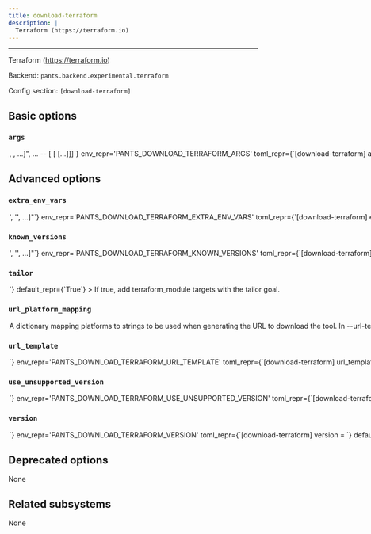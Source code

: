 ```yaml
---
title: download-terraform
description: |
  Terraform (https://terraform.io)
---
```



---

Terraform (https://terraform.io)

Backend: <span className="color--primary">`pants.backend.experimental.terraform`</span>

Config section: <span className="color--primary">`[download-terraform]`</span>

<span className={styles.options}>

## Basic options

### `args`

<Option
  cli_repr={`--download-terraform-args="[<shell_str>, <shell_str>, ...]", ... -- [<shell_str> [<shell_str> [...]]]`}
  env_repr='PANTS_DOWNLOAD_TERRAFORM_ARGS'
  toml_repr={`[download-terraform]
args = [
    <shell_str>,
    <shell_str>,
    ...,
]`}
  default_repr={`[]`}
>

Arguments to pass directly to terraform, e.g. `--download-terraform-args='-auto-approve'`.

Additional arguments to pass to the Terraform command line.

</Option>

## Advanced options

### `extra_env_vars`

<Option
  cli_repr={`--download-terraform-extra-env-vars="['<str>', '<str>', ...]"`}
  env_repr='PANTS_DOWNLOAD_TERRAFORM_EXTRA_ENV_VARS'
  toml_repr={`[download-terraform]
extra_env_vars = [
    '<str>',
    '<str>',
    ...,
]`}
  default_repr={`[]`}
>

Additional environment variables that would be made available to all Terraform processes.

</Option>

### `known_versions`

<Option
  cli_repr={`--download-terraform-known-versions="['<str>', '<str>', ...]"`}
  env_repr='PANTS_DOWNLOAD_TERRAFORM_KNOWN_VERSIONS'
  toml_repr={`[download-terraform]
known_versions = [
    '<str>',
    '<str>',
    ...,
]`}
  default_repr={`[\n  "1.4.6|macos_x86_64|5d8332994b86411b049391d31ad1a0785dfb470db8b9c50617de28ddb5d1f25d|22051279",\n  "1.4.6|macos_arm64|30a2f87298ff9f299452119bd14afaa8d5b000c572f62fa64baf432e35d9dec1|20613318",\n  "1.4.6|linux_x86_64|e079db1a8945e39b1f8ba4e513946b3ab9f32bd5a2bdf19b9b186d22c5a3d53b|20779821",\n  "1.4.6|linux_arm64|b38f5db944ac4942f11ceea465a91e365b0636febd9998c110fbbe95d61c3b26|18834675",\n  "1.4.5|macos_x86_64|808e54d826737e9a0ca79bbe29330e50d3622bbeeb26066c63b371a291731711|22031074",\n  "1.4.5|macos_arm64|7104d9d13632aa61b494a349c589048d21bd550e579404c3a41c4932e4d6aa97|20592841",\n  "1.4.5|linux_x86_64|ce10e941cd11554b15a189cd00191c05abc20dff865599d361bdb863c5f406a9|20767621",\n  "1.4.5|linux_arm64|ca2c48f518f72fef668255150cc5e63b92545edc62a05939bbff8a350bceb357|18813058",\n  "1.4.4|macos_x86_64|0303ed9d7e5a225fc2e6fa9bf76fc6574c0c0359f22d5dfc04bc8b3234444f7c|22032187",\n  "1.4.4|macos_arm64|75602d9ec491982ceabea813569579b2991093a4e0d76b7ca86ffd9b7a2a1d1e|20594012",\n  "1.4.4|linux_x86_64|67541c1f6631befcc25b764028e5605e59234d4424e60a256518ee1e8dd50593|20767354",\n  "1.4.4|linux_arm64|f0b4e092f2aa6de3324e5e4b5b51260ecf5e8c2f5335ff7a2ffdc4fb54a8922d|18814310",\n  "1.4.3|macos_x86_64|89bdb242bfacf24167f365ef7a3bf0ad0e443ddd27ebde425fb71d77ce1a2597|22032267",\n  "1.4.3|macos_arm64|20b9d484bf99ada6c0de89316176ba33f7c87f64c0738991188465147bba221b|20574247",\n  "1.4.3|linux_x86_64|2252ee6ac8437b93db2b2ba341edc87951e2916afaeb50a88b858e80796e9111|20781685",\n  "1.4.3|linux_arm64|d3d9464953d390970e7f4f7cbcd94dbf63136da6fe1cbb4955d944a9315bdcdb|18814307",\n  "1.4.2|macos_x86_64|c218a6c0ef6692b25af16995c8c7bdf6739e9638fef9235c6aced3cd84afaf66|22030042",\n  "1.4.2|macos_arm64|af8ff7576c8fc41496fdf97e9199b00d8d81729a6a0e821eaf4dfd08aa763540|20588400",\n  "1.4.2|linux_x86_64|9f3ca33d04f5335472829d1df7785115b60176d610ae6f1583343b0a2221a931|20234129",\n  "1.4.2|linux_arm64|39c182670c4e63e918e0a16080b1cc47bb16e158d7da96333d682d6a9cb8eb91|18206088",\n  "1.4.1|macos_x86_64|96466364a7e66e3d456ecb6c85a63c83e124c004f8835fb8ea9b7bbb7542a9d0|22077050",\n  "1.4.1|macos_arm64|61f76e130b97c8a9017d8aaff15d252af29117e35ea1a0fc30bcaab7ceafce73|20634145",\n  "1.4.1|linux_x86_64|9e9f3e6752168dea8ecb3643ea9c18c65d5a52acc06c22453ebc4e3fc2d34421|20276168",\n  "1.4.1|linux_arm64|53322cc70b6e50ac1985bf26a78ffa2814789a4704880f071eaf3e67a463d6f6|18248378",\n  "1.4.0|macos_x86_64|e897a4217f1c3bfe37c694570dcc6371336fbda698790bb6b0547ec8daf1ffb3|21935694",\n  "1.4.0|macos_arm64|d4a1e564714c6acf848e86dc020ff182477b49f932e3f550a5d9c8f5da7636fb|20508091",\n  "1.4.0|linux_x86_64|5da60da508d6d1941ffa8b9216147456a16bbff6db7622ae9ad01d314cbdd188|20144407",\n  "1.4.0|linux_arm64|33e0f4f0b75f507fc19012111de008308df343153cd6a3992507f4566c0bb723|18130960",\n  "1.3.9|macos_x86_64|a73326ea8fb06f6976597e005f8047cbd55ac76ed1e517303d8f6395db6c7805|21194871",\n  "1.3.9|macos_arm64|d8a59a794a7f99b484a07a0ed2aa6520921d146ac5a7f4b1b806dcf5c4af0525|19793371",\n  "1.3.9|linux_x86_64|53048fa573effdd8f2a59b726234c6f450491fe0ded6931e9f4c6e3df6eece56|19477757",\n  "1.3.9|linux_arm64|da571087268c5faf884912c4239c6b9c8e1ed8e8401ab1dcb45712df70f42f1b|17513770",\n  "1.3.8|macos_x86_64|1a27a6fac31ecb05de610daf61a29fe83d304d7c519d773afbf56c11c3b6276b|21189878",\n  "1.3.8|macos_arm64|873b05ac81645cd7289d6ccfd3e73d4735af1a453f2cd19da0650bdabf7d2eb6|19780134",\n  "1.3.8|linux_x86_64|9d9e7d6a9b41cef8b837af688441d4fbbd84b503d24061d078ad662441c70240|19479266",\n  "1.3.8|linux_arm64|a42bf3c7d6327f45d2b212b692ab4229285fb44dbb8adb7c39e18be2b26167c8|17507360",\n  "1.3.7|macos_x86_64|eeae48adcd55212b34148ed203dd5843e9b2a84a852a9877f3386fadb0514980|21185288",\n  "1.3.7|macos_arm64|01d553db5f7b4cf0729b725e4402643efde5884b1dabf5eb80af328ce5e447cf|19774151",\n  "1.3.7|linux_x86_64|b8cf184dee15dfa89713fe56085313ab23db22e17284a9a27c0999c67ce3021e|19464102",\n  "1.3.7|linux_arm64|5b491c555ea8a62dda551675fd9f27d369f5cdbe87608d2a7367d3da2d38ea38|17499971",\n  "1.3.6|macos_x86_64|13881fe0100238577394243a90c0631783aad21b77a9a7ee830404f86c0d37bb|21183111",\n  "1.3.6|macos_arm64|dbff0aeeaeee877c254f5414bef5c9d186e159aa0019223aac678abad9442c53|19779986",\n  "1.3.6|linux_x86_64|bb44a4c2b0a832d49253b9034d8ccbd34f9feeb26eda71c665f6e7fa0861f49b|19466755",\n  "1.3.6|linux_arm64|f4b1af29094290f1b3935c29033c4e5291664ee2c015ca251a020dd425c847c3|17501845",\n  "1.3.5|macos_x86_64|e6c9836188265b20c2588e9c9d6b1727094b324a379337e68ba58a6d26be8b51|21182319",\n  "1.3.5|macos_arm64|fcec1cbff229fbe59b03257ba2451d5ad1f5129714f08ccf6372b2737647c063|19780547",\n  "1.3.5|linux_x86_64|ac28037216c3bc41de2c22724e863d883320a770056969b8d211ca8af3d477cf|19469337",\n  "1.3.5|linux_arm64|ba5b1761046b899197bbfce3ad9b448d14550106d2cc37c52a60fc6822b584ed|17502759",\n  "1.3.4|macos_x86_64|2a75c69ec5ed8506658b266a40075256b62a7d245ff6297df7e48fa72af23879|21181585",\n  "1.3.4|macos_arm64|a1f740f92afac6db84421a3ec07d9061c34a32f88b4b0b47d243de16c961169f|19773343",\n  "1.3.4|linux_x86_64|b24210f28191fa2a08efe69f54e3db2e87a63369ac4f5dcaf9f34dc9318eb1a8|19462529",\n  "1.3.4|linux_arm64|65381c6b61b2d1a98892199f649a5764ff5a772080a73d70f8663245e6402c39|17494667",\n  "1.3.3|macos_x86_64|2b3cf653cd106becdea562b6c8d3f8939641e5626c5278729cbef81678fa9f42|21163874",\n  "1.3.3|macos_arm64|51e94ecf88059e8a53c363a048b658230f560574f99b0d8396ebacead894d159|19755200",\n  "1.3.3|linux_x86_64|fa5cbf4274c67f2937cabf1a6544529d35d0b8b729ce814b40d0611fd26193c1|19451941",\n  "1.3.3|linux_arm64|b940a080c698564df5e6a2f1c4e1b51b2c70a5115358d2361e3697d3985ecbfe|17488660",\n  "1.3.2|macos_x86_64|3639461bbc712dc130913bbe632afb449fce8c0df692429d311e7cb808601901|21163990",\n  "1.3.2|macos_arm64|80480acbfee2e2d0b094f721f7568a40b790603080d6612e19b797a16b8ba82d|19757201",\n  "1.3.2|linux_x86_64|6372e02a7f04bef9dac4a7a12f4580a0ad96a37b5997e80738e070be330cb11c|19451510",\n  "1.3.2|linux_arm64|ce1a8770aaf27736a3352c5c31e95fb10d0944729b9d81013bf6848f8657da5f|17485206",\n  "1.3.1|macos_x86_64|4282ebe6d1d72ace0d93e8a4bcf9a6f3aceac107966216355bb516b1c49cc203|21161667",\n  "1.3.1|macos_arm64|f0514f29b08da2f39ba4fff0d7eb40093915c9c69ddc700b6f39b78275207d96|19756039",\n  "1.3.1|linux_x86_64|0847b14917536600ba743a759401c45196bf89937b51dd863152137f32791899|19450765",\n  "1.3.1|linux_arm64|7ebb3d1ff94017fbef8acd0193e0bd29dec1a8925e2b573c05a92fdb743d1d5b|17486534",\n  "1.3.0|macos_x86_64|80e55182d4495da867c93c25dc6ae29be83ece39d3225e6adedecd55b72d6bbf|21163947",\n  "1.3.0|macos_arm64|df703317b5c7f80dc7c61e46de4697c9f440e650a893623351ab5e184995b404|19741011",\n  "1.3.0|linux_x86_64|380ca822883176af928c80e5771d1c0ac9d69b13c6d746e6202482aedde7d457|19450952",\n  "1.3.0|linux_arm64|0a15de6f934cf2217e5055412e7600d342b4f7dcc133564690776fece6213a9a|17488551",\n  "1.2.9|macos_x86_64|84a678ece9929cebc34c7a9a1ba287c8b91820b336f4af8437af7feaa0117b7c|21672810",\n  "1.2.9|macos_arm64|bc3b94b53cdf1be3c4988faa61aad343f48e013928c64bfc6ebeb61657f97baa|20280541",\n  "1.2.9|linux_x86_64|0e0fc38641addac17103122e1953a9afad764a90e74daf4ff8ceeba4e362f2fb|19906116",\n  "1.2.9|linux_arm64|6da7bf01f5a72e61255c2d80eddeba51998e2bb1f50a6d81b0d3b71e70e18531|17946045",\n  "1.2.8|macos_x86_64|efd3e21a9bb1cfa68303f8d119ea8970dbb616f5f99caa0fe21d796e0cd70252|21678594",\n  "1.2.8|macos_arm64|2c83bfea9e1c202c449e91bee06a804afb45cb8ba64a73da48fb0f61df51b327|20277152",\n  "1.2.8|linux_x86_64|3e9c46d6f37338e90d5018c156d89961b0ffb0f355249679593aff99f9abe2a2|19907515",\n  "1.2.8|linux_arm64|26c05cadb05cdaa8ac64b90b982b4e9350715ec2e9995a6b03bb964d230de055|17947439",\n  "1.2.7|macos_x86_64|74e47b54ea78685be24c84e0e17b22b56220afcdb24ec853514b3863199f01e4|21673162",\n  "1.2.7|macos_arm64|ec4e623914b411f8cc93a1e71396a1e7f1fe1e96bb2e532ba3e955d2ca5cc442|20278743",\n  "1.2.7|linux_x86_64|dfd7c44a5b6832d62860a01095a15b53616fb3ea4441ab89542f9364e3fca718|19907183",\n  "1.2.7|linux_arm64|80d064008d57ba5dc97e189215c87275bf39ca14b1234430eae2f114394ea229|17943724",\n  "1.2.6|macos_x86_64|d896d2776af8b06cd4acd695ad75913040ce31234f5948688fd3c3fde53b1f75|21670957",\n  "1.2.6|macos_arm64|c88ceb34f343a2bb86960e32925c5ec43b41922ee9ede1019c5cf7d7b4097718|20279669",\n  "1.2.6|linux_x86_64|9fd445e7a191317dcfc99d012ab632f2cc01f12af14a44dfbaba82e0f9680365|19905977",\n  "1.2.6|linux_arm64|322755d11f0da11169cdb234af74ada5599046c698dccc125859505f85da2a20|17943213",\n  "1.2.5|macos_x86_64|2520fde736b43332b0c2648f4f6dde407335f322a3085114dc4f70e6e50eadc0|21659883",\n  "1.2.5|macos_arm64|92ad40db4a0930bdf872d6336a7b3a18b17c6fd04d9fc769b554bf51c8add505|20266441",\n  "1.2.5|linux_x86_64|281344ed7e2b49b3d6af300b1fe310beed8778c56f3563c4d60e5541c0978f1b|19897064",\n  "1.2.5|linux_arm64|0544420eb29b792444014988018ae77a7c8df6b23d84983728695ba73e38f54a|17938208",\n  "1.2.4|macos_x86_64|e7d2c66264a3da94854ae6ff692bbb9a1bc11c36bb5658e3ef19841388a07430|21658356",\n  "1.2.4|macos_arm64|c31754ff5553707ef9fd2f913b833c779ab05ce192eb14913f51816a077c6798|20263133",\n  "1.2.4|linux_x86_64|705ea62a44a0081594dad6b2b093eefefb12d54fa5a20a66562f9e082b00414c|19895510",\n  "1.2.4|linux_arm64|11cfa2233dc708b51b16d5b923379db67e35c22b1b988773e5b31a7c2e251471|17936883",\n  "1.2.3|macos_x86_64|bdc22658463237530dc120dadb0221762d9fb9116e7a6e0dc063d8ae649c431e|21658937",\n  "1.2.3|macos_arm64|6f06debac2ac54951464bf490e1606f973ab53ad8ba5decea76646e8f9309512|20256836",\n  "1.2.3|linux_x86_64|728b6fbcb288ad1b7b6590585410a98d3b7e05efe4601ef776c37e15e9a83a96|19891436",\n  "1.2.3|linux_arm64|a48991e938a25bfe5d257f4b6cbbdc73d920cc34bbc8f0e685e28b9610ad75fe|17933271",\n  "1.2.2|macos_x86_64|1d22663c1ab22ecea774ae63aee21eecfee0bbc23b953206d889a5ba3c08525a|21656824",\n  "1.2.2|macos_arm64|b87716b55a3b10cced60db5285bae57aee9cc0f81c555dccdc4f54f62c2a3b60|20254768",\n  "1.2.2|linux_x86_64|2934a0e8824925beb956b2edb5fef212a6141c089d29d8568150a43f95b3a626|19889133",\n  "1.2.2|linux_arm64|9c6202237d7477412054dcd36fdc269da9ee66ecbc45bb07d0d63b7d36af7b21|17932829",\n  "1.2.1|macos_x86_64|31c0fd4deb7c6a77c08d2fdf59c37950e6df7165088c004e1dd7f5e09fbf6307|21645582",\n  "1.2.1|macos_arm64|70159b3e3eb49ee71193815943d9217c59203fd4ee8c6960aeded744094a2250|20253448",\n  "1.2.1|linux_x86_64|8cf8eb7ed2d95a4213fbfd0459ab303f890e79220196d1c4aae9ecf22547302e|19881618",\n  "1.2.1|linux_arm64|972ea512dac822274791dedceb6e7f8b9ac2ed36bd7759269b6806d0ab049128|17922073",\n  "1.2.0|macos_x86_64|1b102ba3bf0c60ff6cbee74f721bf8105793c1107a1c6d03dcab98d7079f0c77|21645732",\n  "1.2.0|macos_arm64|f5e46cabe5889b60597f0e9c365cbc663e4c952c90a16c10489897c2075ae4f0|20253335",\n  "1.2.0|linux_x86_64|b87de03adbdfdff3c2552c8c8377552d0eecd787154465100cf4e29de4a7be1f|19880608",\n  "1.2.0|linux_arm64|ee80b8635d8fdbaed57beffe281cf87b8b1fd1ddb29c08d20e25a152d9f0f871|17920355",\n  "1.1.9|macos_x86_64|685258b525eae94fb0b406faf661aa056d31666256bf28e625365a251cb89fdc|20850638",\n  "1.1.9|macos_arm64|39fac4be74462be86b2290dd09fe1092f73dfb48e2df92406af0e199cfa6a16c|20093184",\n  "1.1.9|linux_x86_64|9d2d8a89f5cc8bc1c06cb6f34ce76ec4b99184b07eb776f8b39183b513d7798a|19262029",\n  "1.1.9|linux_arm64|e8a09d1fe5a68ed75e5fabe26c609ad12a7e459002dea6543f1084993b87a266|17521011",\n  "1.1.8|macos_x86_64|48f1f1e04d0aa8f5f1a661de95e3c2b8fd8ab16b3d44015372aff7693d36c2cf|20354970",\n  "1.1.8|macos_arm64|943e1948c4eae82cf8b490bb274939fe666252bbc146f098e7da65b23416264a|19631574",\n  "1.1.8|linux_x86_64|fbd37c1ec3d163f493075aa0fa85147e7e3f88dd98760ee7af7499783454f4c5|18796132",\n  "1.1.8|linux_arm64|10b2c063dcff91329ee44bce9d71872825566b713308b3da1e5768c6998fb84f|17107405",\n  "1.1.7|macos_x86_64|6e56eea328683541f6de0d5f449251a974d173e6d8161530956a20d9c239731a|20351873",\n  "1.1.7|macos_arm64|8919ceee34f6bfb16a6e9ff61c95f4043c35c6d70b21de27e5a153c19c7eba9c|19625836",\n  "1.1.7|linux_x86_64|e4add092a54ff6febd3325d1e0c109c9e590dc6c38f8bb7f9632e4e6bcca99d4|18795309",\n  "1.1.7|linux_arm64|2f72982008c52d2d57294ea50794d7c6ae45d2948e08598bfec3e492bce8d96e|17109768",\n  "1.1.6|macos_x86_64|7a499c1f08d89548ae4c0e829eea43845fa1bd7b464e7df46102b35e6081fe44|20303856",\n  "1.1.6|macos_arm64|f06a14fdb610ec5a7f18bdbb2f67187230eb418329756732d970b6ca3dae12c3|19577273",\n  "1.1.6|linux_x86_64|3e330ce4c8c0434cdd79fe04ed6f6e28e72db44c47ae50d01c342c8a2b05d331|18751464",\n  "1.1.6|linux_arm64|a53fb63625af3572f7252b9fb61d787ab153132a8984b12f4bb84b8ee408ec53|17069580",\n  "1.1.5|macos_x86_64|dcf7133ebf61d195e432ddcb70e604bf45056163d960e991881efbecdbd7892b|20300006",\n  "1.1.5|macos_arm64|6e5a8d22343722dc8bfcf1d2fd7b742f5b46287f87171e8143fc9b87db32c3d4|19581167",\n  "1.1.5|linux_x86_64|30942d5055c7151f051c8ea75481ff1dc95b2c4409dbb50196419c21168d6467|18748879",\n  "1.1.5|linux_arm64|2fb6324c24c14523ae63cedcbc94a8e6c1c317987eced0abfca2f6218d217ca5|17069683",\n  "1.1.4|macos_x86_64|4f3bc78fedd4aa17f67acc0db4eafdb6d70ba72392aaba65fe72855520f11f3d|20242050",\n  "1.1.4|macos_arm64|5642b46e9c7fb692f05eba998cd4065fb2e48aa8b0aac9d2a116472fbabe34a1|19498408",\n  "1.1.4|linux_x86_64|fca028d622f82788fdc35c1349e78d69ff07c7bb68c27d12f8b48c420e3ecdfb|18695508",\n  "1.1.4|linux_arm64|3c1982cf0d16276c82960db60c998d79ba19e413af4fa2c7f6f86e4994379437|16996040",\n  "1.1.3|macos_x86_64|016bab760c96d4e64d2140a5f25c614ccc13c3fe9b3889e70c564bd02099259f|20241648",\n  "1.1.3|macos_arm64|02ba769bb0a8d4bc50ff60989b0f201ce54fd2afac2fb3544a0791aca5d3f6d5|19493636",\n  "1.1.3|linux_x86_64|b215de2a18947fff41803716b1829a3c462c4f009b687c2cbdb52ceb51157c2f|18692580",\n  "1.1.3|linux_arm64|ad5a1f2c132bedc5105e3f9900e4fe46858d582c0f2a2d74355da718bbcef65d|16996972",\n  "1.1.2|macos_x86_64|78faa76db5dc0ecfe4bf7c6368dbf5cca019a806f9d203580a24a4e0f8cd8353|20240584",\n  "1.1.2|macos_arm64|cc3bd03b72db6247c9105edfeb9c8f674cf603e08259075143ffad66f5c25a07|19486800",\n  "1.1.2|linux_x86_64|734efa82e2d0d3df8f239ce17f7370dabd38e535d21e64d35c73e45f35dfa95c|18687805",\n  "1.1.2|linux_arm64|088e2226d1ddb7f68a4f65c704022a1cfdbf20fe40f02e0c3646942f211fd746|16994702",\n  "1.1.1|macos_x86_64|d125dd2e92b9245f2202199b52f234035f36bdcbcd9a06f08e647e14a9d9067a|20237718",\n  "1.1.1|macos_arm64|4cb6e5eb4f6036924caf934c509a1dfd61cd2c651bb3ee8fbfe2e2914dd9ed17|19488315",\n  "1.1.1|linux_x86_64|07b8dc444540918597a60db9351af861335c3941f28ea8774e168db97dd74557|18687006",\n  "1.1.1|linux_arm64|d6fd14da47af9ec5fa3ad5962eaef8eed6ff2f8a5041671f9c90ec5f4f8bb554|16995635",\n  "1.1.0|macos_x86_64|6e0ba9afb8795a544e70dc0459f0095fea7df15e38f5d88a7dd3f620d50f8bfe|20226329",\n  "1.1.0|macos_arm64|7955e173c7eadb87123fc0633c3ee67d5ba3b7d6c7f485fe803efed9f99dce54|19491369",\n  "1.1.0|linux_x86_64|763378aa75500ce5ba67d0cba8aa605670cd28bf8bafc709333a30908441acb5|18683106",\n  "1.1.0|linux_arm64|6697e9a263e264310373f3c91bf83f4cbfeb67b13994d2a8f7bcc492b554552e|16987201",\n  "1.0.11|macos_x86_64|551a16b612edaae1037925d0e2dba30d16504ff4bd66606955172c2ed8d76131|19422757",\n  "1.0.11|macos_arm64|737e1765afbadb3d76e1929d4b4af8da55010839aa08e9e730d46791eb8ea5a6|18467868",\n  "1.0.11|linux_x86_64|eeb46091a42dc303c3a3c300640c7774ab25cbee5083dafa5fd83b54c8aca664|18082446",\n  "1.0.11|linux_arm64|30c650f4bc218659d43e07d911c00f08e420664a3d12c812228e66f666758645|16148492",\n  "1.0.10|macos_x86_64|077479e98701bc9be88db21abeec684286fd85a3463ce437d7739d2a4e372f18|33140832",\n  "1.0.10|macos_arm64|776f2e144039ece66ae326ebda0884254848a2e11f0590757d02e3a74f058c81|32013985",\n  "1.0.10|linux_x86_64|a221682fcc9cbd7fde22f305ead99b3ad49d8303f152e118edda086a2807716d|32674953",\n  "1.0.10|linux_arm64|b091dbe5c00785ae8b5cb64149d697d61adea75e495d9e3d910f61d8c9967226|30505040",\n  "1.0.9|macos_x86_64|be122ff7fb925643c5ebf4e5704b18426e18d3ca49ab59ae33d208c908cb6d5a|33140006",\n  "1.0.9|macos_arm64|89b2b4fd1a0c57fabc08ad3180ad148b1f7c1c0492ed865408f75f12e11a083b|32010657",\n  "1.0.9|linux_x86_64|f06ac64c6a14ed6a923d255788e4a5daefa2b50e35f32d7a3b5a2f9a5a91e255|32674820",\n  "1.0.9|linux_arm64|457ac590301126e7b151ea08c5b9586a882c60039a0605fb1e44b8d23d2624fd|30510941",\n  "1.0.8|macos_x86_64|909781ee76250cf7445f3b7d2b82c701688725fa1db3fb5543dfeed8c47b59de|33140123",\n  "1.0.8|macos_arm64|92fa31b93d736fab6f3d105beb502a9da908445ed942a3d46952eae88907c53e|32011344",\n  "1.0.8|linux_x86_64|a73459d406067ce40a46f026dce610740d368c3b4a3d96591b10c7a577984c2e|32681118",\n  "1.0.8|linux_arm64|01aaef769f4791f9b28530e750aadbc983a8eabd0d55909e26392b333a1a26e4|30515501",\n  "1.0.7|macos_x86_64|23b85d914465882b027d3819cc05cd114a1aaf39b550de742e81a99daa998183|33140742",\n  "1.0.7|macos_arm64|d9062959f28ba0f934bfe2b6e0b021e0c01a48fa065102554ca103b8274e8e0c|32012708",\n  "1.0.7|linux_x86_64|bc79e47649e2529049a356f9e60e06b47462bf6743534a10a4c16594f443be7b|32671441",\n  "1.0.7|linux_arm64|4e71a9e759578020750be41e945c086e387affb58568db6d259d80d123ac80d3|30529105",\n  "1.0.6|macos_x86_64|5ac4f41d5e28f31817927f2c5766c5d9b98b68d7b342e25b22d053f9ecd5a9f1|33141677",\n  "1.0.6|macos_arm64|613020f90a6a5d0b98ebeb4e7cdc4b392aa06ce738fbb700159a465cd27dcbfa|32024047",\n  "1.0.6|linux_x86_64|6a454323d252d34e928785a3b7c52bfaff1192f82685dfee4da1279bb700b733|32677516",\n  "1.0.6|linux_arm64|2047f8afc7d0d7b645a0422181ba3fe47b3547c4fe658f95eebeb872752ec129|30514636"\n]`}
>

Known versions to verify downloads against.

Each element is a pipe-separated string of `version|platform|sha256|length` or
`version|platform|sha256|length|url_override`, where:

- `version` is the version string
- `platform` is one of `[linux_arm64,linux_x86_64,macos_arm64,macos_x86_64]`
- `sha256` is the 64-character hex representation of the expected sha256
  digest of the download file, as emitted by `shasum -a 256`
- `length` is the expected length of the download file in bytes, as emitted by
  `wc -c`
- (Optional) `url_override` is a specific url to use instead of the normally
  generated url for this version

E.g., `3.1.2|macos_x86_64|6d0f18cd84b918c7b3edd0203e75569e0c7caecb1367bbbe409b44e28514f5be|42813`.
and `3.1.2|macos_arm64 |aca5c1da0192e2fd46b7b55ab290a92c5f07309e7b0ebf4e45ba95731ae98291|50926|https://example.mac.org/bin/v3.1.2/mac-aarch64-v3.1.2.tgz`.

Values are space-stripped, so pipes can be indented for readability if necessary.

</Option>

### `tailor`

<Option
  cli_repr={`--[no-]download-terraform-tailor`}
  env_repr='PANTS_DOWNLOAD_TERRAFORM_TAILOR'
  toml_repr={`[download-terraform]
tailor = <bool>`}
  default_repr={`True`}
>

If true, add `terraform_module` targets with the `tailor` goal.

</Option>

### `url_platform_mapping`

<Option
  cli_repr={`--download-terraform-url-platform-mapping="{'key1': val1, 'key2': val2, ...}"`}
  env_repr='PANTS_DOWNLOAD_TERRAFORM_URL_PLATFORM_MAPPING'
  toml_repr={`[download-terraform.url_platform_mapping]
key1 = val1
key2 = val2
...`}
  default_repr={`{\n  "linux_arm64": "linux_arm64",\n  "linux_x86_64": "linux_amd64",\n  "macos_arm64": "darwin_arm64",\n  "macos_x86_64": "darwin_amd64"\n}`}
>

A dictionary mapping platforms to strings to be used when generating the URL to download the tool.

In `--url-template`, anytime the `{platform}` string is used, Pants will determine the current platform, and substitute `{platform}` with the respective value from your dictionary.

For example, if you define `{"macos_x86_64": "apple-darwin", "linux_x86_64": "unknown-linux"}`, and run Pants on Linux with an intel architecture, then `{platform}` will be substituted in the `--url-template` option with `unknown-linux`.

</Option>

### `url_template`

<Option
  cli_repr={`--download-terraform-url-template=<str>`}
  env_repr='PANTS_DOWNLOAD_TERRAFORM_URL_TEMPLATE'
  toml_repr={`[download-terraform]
url_template = <str>`}
  default_repr={`https://releases.hashicorp.com/terraform/{version}/terraform_{version}_{platform}.zip`}
>

URL to download the tool, either as a single binary file or a compressed file (e.g. zip file). You can change this to point to your own hosted file, e.g. to work with proxies or for access via the filesystem through a `file:$abspath` URL (e.g. `file:/this/is/absolute`, possibly by [templating the buildroot in a config file](https://www.pantsbuild.org/v2.20/docs/options#config-file-entries)).

Use `{version}` to have the value from `--version` substituted, and `{platform}` to have a value from `--url-platform-mapping` substituted in, depending on the current platform. For example, https://github.com/.../protoc-&#123;version&#125;-&#123;platform&#125;.zip.

</Option>

### `use_unsupported_version`

<Option
  cli_repr={`--download-terraform-use-unsupported-version=<UnsupportedVersionUsage>`}
  env_repr='PANTS_DOWNLOAD_TERRAFORM_USE_UNSUPPORTED_VERSION'
  toml_repr={`[download-terraform]
use_unsupported_version = <UnsupportedVersionUsage>`}
  one_of='error, warning'
  default_repr={`error`}
>

What action to take in case the requested version of terraform is not supported.

Supported terraform versions: unspecified

</Option>

### `version`

<Option
  cli_repr={`--download-terraform-version=<str>`}
  env_repr='PANTS_DOWNLOAD_TERRAFORM_VERSION'
  toml_repr={`[download-terraform]
version = <str>`}
  default_repr={`1.4.6`}
>

Use this version of terraform.

</Option>

## Deprecated options

None

## Related subsystems

None

</span>
